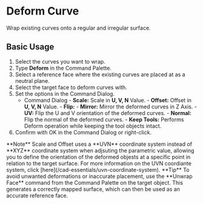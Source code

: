 
# Deform Curve

<Reference shortcut="" command="Deform" button="" />

Wrap existing curves onto a regular and irregular surface.

## Basic Usage

1. Select the curves you want to wrap.
2. Type **Deform** in the Command Palette.
3. Select a reference face where the existing curves are placed at as a neutral plane.
4. Select the target face to deform curves with.
5. Set the options in the Command Dialog.
    - <Kst>Command Dialog</Kst>
          - **Scale:** Scale in **U, V, N** Value. 
          - **Offset:** Offset in **U, V, N** Value. 
          - **Flip:** 
                - **Mirror:** Mirror the deformed curves in Z Axis.
                - **UV:** Flip the U and V orientation of the deformed curves.
                - **Normal:** Flip the normal of the deformed curves.
          - **Keep Tools:** Performs Deform operation while keeping the tool objects intact.
6. Confirm with OK in the Command Dialog or right-click.

<VideoPlayer fileName="deform-curve"/>

<Callout type="info" emoji="🗒️">
**Note**
Scale and Offset uses a **UVN** coordinate system instead of **XYZ** coordinate system when adjsuting the parametric value, allowing you to define the orientation of the deformed objests at a specific point in relation to the target surface. For more information on the UVN coordiante system, click [here](/cad-essentials/uvn-coordinate-system).

</Callout>

<Callout type="info" emoji="💡">
**Tip** 
To avoid unwanted deformations or inaccurate placement, use the **Unwrap Face** command from the Command Palette on the target object. This generates a correctly mapped surface, which can then be used as an accurate reference face.

<VideoPlayer fileName="deform-curve-unwrap"/>
</Callout>